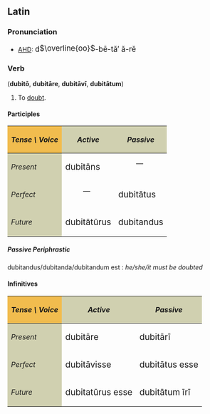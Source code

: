 ==Latin==
===Pronunciation===
*[[AHD]]: <big> d<font style="vertical-align:+11%"><math>\overline{oo}</math></font>-b&#275;-t&#259;&prime; &#259;-r&#277;</big>
===Verb===
('''dubit&#333;''', '''dubit&#257;re''', '''dubit&#257;v&#299;''', '''dubit&#257;tum''')
# To [[doubt]].

====Participles====
{| cellpadding="5" border="1"
!style="background:#F1BC4E;"| ''Tense \ Voice''
!style="background:#D0D0B0;"| ''Active''
!style="background:#D0D0B0;"| ''Passive''
|-
!style="background:#D0D0B0;"| ''Present''
| <big> dubit&#257;ns 
|
:&mdash;
|-
!style="background:#D0D0B0;"| ''Perfect''
|
:&mdash;
| <big> dubit&#257;tus 
|-
!style="background:#D0D0B0;"| ''Future''
| <big>dubit&#257;t&#363;rus
| <big> dubitandus
|}

=====Passive Periphrastic=====
dubitandus/dubitanda/dubitandum est : ''he/she/it must be doubted''

====Infinitives====
{| cellpadding="5" border="1"
!style="background:#F1BC4E;"| ''Tense \ Voice''
!style="background:#D0D0B0;"| ''Active''
!style="background:#D0D0B0;"| ''Passive''
|-
!style="background:#D0D0B0;"| ''Present''
| <big> dubit&#257;re 
| <big> dubit&#257;r&#299;
|-
!style="background:#D0D0B0;"| ''Perfect''
| <big> dubit&#257;visse
| <big> dubit&#257;tus esse
|-
!style="background:#D0D0B0;"| ''Future''
| <big> dubitat&#363;rus esse
| <big> dubit&#257;tum &#299;r&#299;
|}